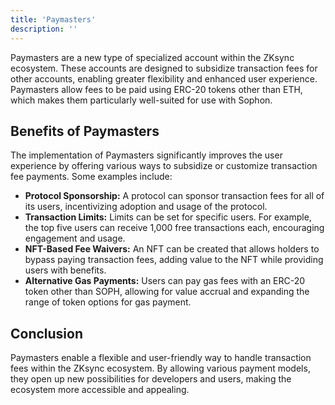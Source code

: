 ```yaml
---
title: 'Paymasters'
description: ''
---
```


Paymasters are a new type of specialized account within the ZKsync ecosystem. These accounts are designed to subsidize transaction fees for other accounts, enabling greater flexibility and enhanced user experience. Paymasters allow fees to be paid using ERC-20 tokens other than ETH, which makes them particularly well-suited for use with Sophon.

## Benefits of Paymasters

The implementation of Paymasters significantly improves the user experience by offering various ways to subsidize or customize transaction fee payments. Some examples include:

- **Protocol Sponsorship:** A protocol can sponsor transaction fees for all of its users, incentivizing adoption and usage of the protocol.
- **Transaction Limits:** Limits can be set for specific users. For example, the top five users can receive 1,000 free transactions each, encouraging engagement and usage.
- **NFT-Based Fee Waivers:** An NFT can be created that allows holders to bypass paying transaction fees, adding value to the NFT while providing users with benefits.
- **Alternative Gas Payments:** Users can pay gas fees with an ERC-20 token other than SOPH, allowing for value accrual and expanding the range of token options for gas payment.

## Conclusion

Paymasters enable a flexible and user-friendly way to handle transaction fees within the ZKsync ecosystem. By allowing various payment models, they open up new possibilities for developers and users, making the ecosystem more accessible and appealing.
